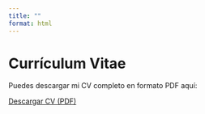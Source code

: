 ```yaml
---
title: ""
format: html
---
```


# Currículum Vitae

Puedes descargar mi CV completo en formato PDF aquí:

[Descargar CV (PDF)](CV%20Espanol%20-%20Gustavo%20Roa.pdf)
